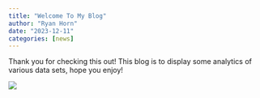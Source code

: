 ```yaml
---
title: "Welcome To My Blog"
author: "Ryan Horn"
date: "2023-12-11"
categories: [news]
---
```


Thank you for checking this out! This blog is to display some analytics of various data sets, hope you enjoy!

![](Data Analytics.jpeg)
